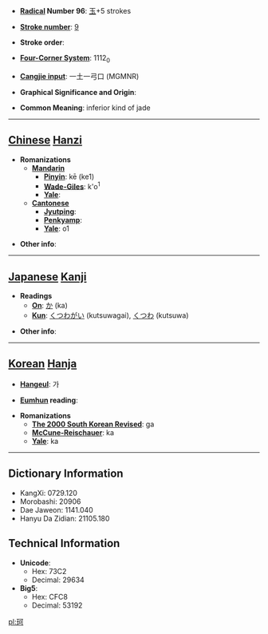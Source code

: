 * '''[[Wiktionary:Chinese radical index| Radical]] Number 96''': [[Wiktionary:Chinese radical index 玉|玉]]+5 strokes

* '''[[Wiktionary:Chinese total strokes index|Stroke number]]''': [[Wiktionary:Chinese total strokes index 9|9]]

* '''Stroke order''': 

* '''[[Wiktionary:Chinese four corner index|Four-Corner System]]''': 1112<sub>0</sub>

* '''[[Wiktionary:Chinese Cangjie index|Cangjie input]]''': 一土一弓口 (MGMNR)

* '''Graphical Significance and Origin''': 

* '''Common Meaning''': inferior kind of jade

----

== [[Chinese]] [[Hanzi]] ==

* '''Romanizations'''
** '''[[Mandarin]]'''
*** '''[[Pinyin]]''': kē (ke1)
*** '''[[Wade-Giles]]''': k'o<sup>1</sup>
*** '''[[Yale]]''': 
** '''[[Cantonese]]'''
*** '''[[Jyutping]]''':
*** '''[[Penkyamp]]''': 
*** '''[[Yale]]''': o1

* '''Other info''': 

----

== [[Japanese]] [[Kanji]] ==

* '''Readings'''
** '''[[On]]''': [[か]] (ka)
** '''[[Kun]]''': [[くつわがい]] (kutsuwagai), [[くつわ]] (kutsuwa)

* '''Other info''':  

----

== [[Korean]] [[Hanja]] ==

* '''[[Hangeul]]''': 가

* '''[[Eumhun]] reading''': 

* '''Romanizations'''
** '''[[The 2000 South Korean Revised Romanization|The 2000 South Korean Revised]]''': ga
** '''[[McCune-Reischauer]]''': ka
** '''[[Yale]]''': ka

----

== Dictionary Information ==

* KangXi: 0729.120
* Morobashi: 20906
* Dae Jaweon: 1141.040
* Hanyu Da Zidian: 21105.180

== Technical Information ==

* '''Unicode''':
** Hex: 73C2
** Decimal: 29634
* '''Big5''':
** Hex: CFC8
** Decimal: 53192

[[pl:珂]]